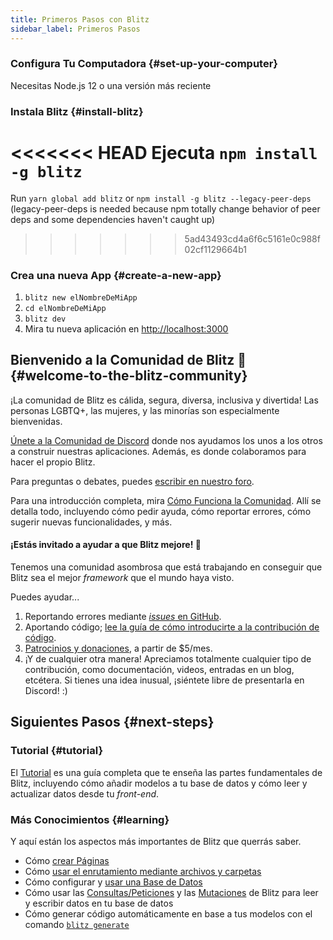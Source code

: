```yaml
---
title: Primeros Pasos con Blitz
sidebar_label: Primeros Pasos
---
```


### Configura Tu Computadora {#set-up-your-computer}

Necesitas Node.js 12 o una versión más reciente

### Instala Blitz {#install-blitz}

<<<<<<< HEAD
Ejecuta `npm install -g blitz`
=======
Run `yarn global add blitz` or `npm install -g blitz --legacy-peer-deps`
(legacy-peer-deps is needed because npm totally change behavior of peer
deps and some dependencies haven't caught up)
>>>>>>> 5ad43493cd4a6f6c5161e0c988f02cf1129664b1

### Crea una nueva App {#create-a-new-app}

1. `blitz new elNombreDeMiApp`
2. `cd elNombreDeMiApp`
3. `blitz dev`
4. Mira tu nueva aplicación en
   [http://localhost:3000](http://localhost:3000)

## Bienvenido a la Comunidad de Blitz 👋 {#welcome-to-the-blitz-community}

¡La comunidad de Blitz es cálida, segura, diversa, inclusiva y divertida!
Las personas LGBTQ+, las mujeres, y las minorías son especialmente
bienvenidas.

[Únete a la Comunidad de Discord](https://discord.blitzjs.com) donde nos
ayudamos los unos a los otros a construir nuestras aplicaciones. Además,
es donde colaboramos para hacer el propio Blitz.

Para preguntas o debates, puedes
[escribir en nuestro foro](https://github.com/blitz-js/blitz/discussions).

Para una introducción completa, mira
[Cómo Funciona la Comunidad](./how-the-community-operates). Allí se
detalla todo, incluyendo cómo pedir ayuda, cómo reportar errores, cómo
sugerir nuevas funcionalidades, y más.

#### ¡Estás invitado a ayudar a que Blitz mejore! 🤝

Tenemos una comunidad asombrosa que está trabajando en conseguir que Blitz
sea el mejor _framework_ que el mundo haya visto.

Puedes ayudar...

1. Reportando errores mediante
   [_issues_ en GitHub](https://github.com/blitz-js/blitz/issues/new/choose).
1. Aportando código;
   [lee la guía de cómo introducirte a la contribución de código](./contributing).
1. [Patrocinios y donaciones](https://github.com/blitz-js/blitz#sponsors-and-donations),
   a partir de $5/mes.
1. ¡Y de cualquier otra manera! Apreciamos totalmente cualquier tipo de
   contribución, como documentación, videos, entradas en un blog,
   etcétera. Si tienes una idea inusual, ¡siéntete libre de presentarla en
   Discord! :)

## Siguientes Pasos {#next-steps}

### Tutorial {#tutorial}

El [Tutorial](./tutorial) es una guía completa que te enseña las partes
fundamentales de Blitz, incluyendo cómo añadir modelos a tu base de datos
y cómo leer y actualizar datos desde tu _front-end_.

### Más Conocimientos {#learning}

Y aquí están los aspectos más importantes de Blitz que querrás saber.

- Cómo [crear Páginas](./pages)
- Cómo [usar el enrutamiento mediante archivos y carpetas](./routing)
- Cómo configurar y [usar una Base de Datos](./database-overview)
- Cómo usar las [Consultas/Peticiones](./query-resolvers) y las
  [Mutaciones](./mutation-resolvers) de Blitz para leer y escribir datos
  en tu base de datos
- Cómo generar código automáticamente en base a tus modelos con el comando
  [`blitz generate`](./cli-generate)
